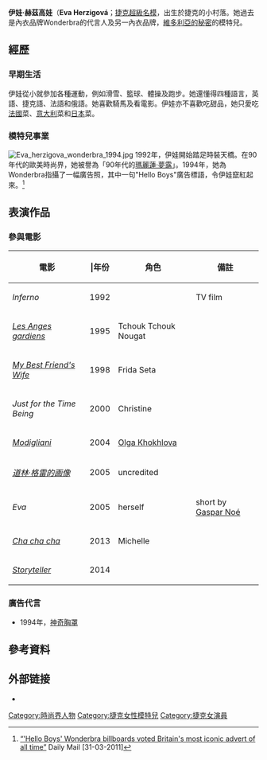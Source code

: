 {{Infobox person
| 图片 = Eva Herzigova Cannes 2017 2.jpg
| image_size = 250px
| 別名 = 
| 原名 = Eva Herzigová
| 出生日期 = {{Birth date and age|1973|3|10}}
| 出生地點 = {{flag|Czechoslovakia}}[[利特威諾夫|利特威諾夫]]
| 教育程度 = 
| 配偶 = {{marriage|Tico Torres|1996|2000|reason=divorced}}
| partner = Gregorio Marsiaj（2006年-）
| 兒女 = George Marsiaj Herzig<br/>Philipe<br/>Edward
}}
'''伊娃·赫茲高娃'''（'''Eva Herzigová'''；{{bd|1973年|3月10日|catIdx=H}}[[捷克|捷克]][[超級名模|超級名模]]，出生於捷克的小村落。她過去是內衣品牌Wonderbra的代言人及另一內衣品牌，[[維多利亞的秘密|維多利亞的秘密]]的模特兒。

==經歷==
=== 早期生活 ===
伊娃從小就參加各種運動，例如滑雪、籃球、體操及跑步。她還懂得四種語言，英語、捷克語、法語和俄語。她喜歡騎馬及看電影。伊娃亦不喜歡吃甜品，她只愛吃[[法國|法國]]菜、[[意大利|意大利]]菜和[[日本|日本]]菜。

=== 模特兒事業 ===
[[Image:Eva_herzigova_wonderbra_1994.jpg|right]]
1992年，伊娃開始踏足時裝天橋。在90年代的歐美時尚界，她被譽為「90年代的[[瑪麗蓮·夢露|瑪麗蓮·夢露]]」。1994年，她為Wonderbra指攝了一幅廣告照，其中一句"Hello Boys"廣告標語，令伊娃竄紅起來。<ref>[https://www.dailymail.co.uk/news/article-1371800/Wonderbra-Hello-Boys-advert-voted-iconic-time.html “'Hello Boys' Wonderbra billboards voted Britain's most iconic advert of all time”] {{Wayback|url=https://www.dailymail.co.uk/news/article-1371800/Wonderbra-Hello-Boys-advert-voted-iconic-time.html |date=20200920054347 }} Daily Mail [31-03-2011]</ref>

==表演作品==
===參與電影===
{|class="wikitable"
|-
!電影|||年份||角色||備註
|-
|''Inferno''||1992|| ||TV film
|-
|''[[Les_Anges_gardiens|Les Anges gardiens]]''||1995||Tchouk Tchouk Nougat||
|-
|''[[My_Best_Friend's_Wife|My Best Friend's Wife]]''||1998||Frida Seta||
|-
|''Just for the Time Being''||2000||Christine||
|-
|''[[Modigliani_(film)|Modigliani]]''||2004||[[Olga_Khokhlova|Olga Khokhlova]]||
|-
|''[[道林·格雷的画像|道林·格雷的画像]]''  ||2005||uncredited||
|-
|''Eva''||2005||herself||short by [[Gaspar_Noé|Gaspar Noé]]
|-
|''[[Cha_cha_cha_(film)|Cha cha cha]]''||2013||Michelle||
|-
|''[[Pohádkár_(film)|Storyteller]]''||2014||||
|}

=== 廣告代言 ===
*1994年，[[神奇胸罩|神奇胸罩]]

== 參考資料 ==
{{reflist}}

== 外部链接 ==
*{{Instagram|evaherzigova}}

{{Authority control}}
{{DEFAULTSORT: Herzigova, Eva}}
[[Category:時尚界人物|Category:時尚界人物]]
[[Category:捷克女性模特兒|Category:捷克女性模特兒]]
[[Category:捷克女演員|Category:捷克女演員]]